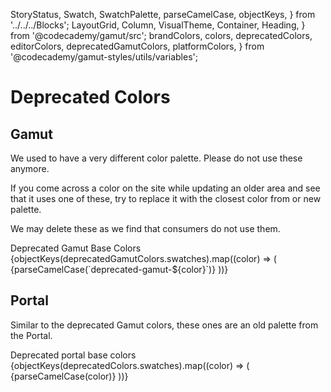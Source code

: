   StoryStatus,
  Swatch,
  SwatchPalette,
  parseCamelCase,
  objectKeys,
} from '../../../Blocks';
  LayoutGrid,
  Column,
  VisualTheme,
  Container,
  Heading,
} from '@codecademy/gamut/src';
  brandColors,
  colors,
  deprecatedColors,
  editorColors,
  deprecatedGamutColors,
  platformColors,
} from '@codecademy/gamut-styles/utils/variables';

<Meta title="Deprecated|Foundations/Colors" component="Colors" />

# Deprecated Colors

<StoryStatus status="deprecated" />

## Gamut

We used to have a very different color palette. Please do not use these
anymore.

If you come across a color on the site while updating an older area and see
that it uses one of these, try to replace it with the closest color from or
new palette.

We may delete these as we find that consumers do not use them.

<Preview withSource="none" columns={1}>
  <Story name="Gamut Deprecated Base">
    <LayoutGrid rowGap="md" columnGap="md">
      <Column size={{ xs: 6, sm: 3 }}>
        <Container flex={false}>
          <Heading as="h2" fontSize="xs">
            Deprecated Gamut Base Colors
          </Heading>
          <SwatchPalette
            data={deprecatedGamutColors.base}
            variablePrefix="deprecated-gamut"
          />
        </Container>
      </Column>
    </LayoutGrid>
  </Story>
  <Story name="Gamut Deprecated All">
    <LayoutGrid rowGap="md" columnGap="md">
      {objectKeys(deprecatedGamutColors.swatches).map((color) => (
        <Column key={color} size={{ xs: 6, sm: 3 }}>
          <Container flex={false}>
            <Heading as="h2" fontSize="xs">
              {parseCamelCase(`deprecated-gamut-${color}`)}
            </Heading>
            <SwatchPalette
              data={deprecatedGamutColors.swatches[color]}
              variablePrefix={`deprecated-gamut-${color}`}
            />
          </Container>
        </Column>
      ))}
    </LayoutGrid>
  </Story>
</Preview>

## Portal

Similar to the deprecated Gamut colors, these ones are an old palette from
the Portal.

<Preview withSource="none" columns={1}>
  <Story name="Portal Deprecated Base">
    <LayoutGrid rowGap="md" columnGap="md">
      <Column size={{ xs: 6, sm: 3 }}>
        <Container flex={false}>
          <Heading as="h2" fontSize="xs">
            Deprecated portal base colors
          </Heading>
          <SwatchPalette
            data={deprecatedColors.portal}
            variablePrefix="deprecated"
          />
        </Container>
      </Column>
    </LayoutGrid>
  </Story>
  <Story name="Portal Deprecated All">
    <LayoutGrid rowGap="md" columnGap="md">
      {objectKeys(deprecatedColors.swatches).map((color) => (
        <Column key={color} size={{ xs: 6, sm: 3 }}>
          <Container flex={false}>
            <Heading as="h2" fontSize="xs">
              {parseCamelCase(color)}
            </Heading>
            <SwatchPalette
              data={deprecatedColors.swatches[color]}
              variablePrefix={`deprecated-swatches-${color}`}
            />
          </Container>
        </Column>
      ))}
    </LayoutGrid>
  </Story>
</Preview>
